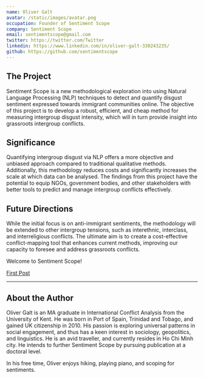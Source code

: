 ```yaml
---
name: Oliver Galt
avatar: /static/images/avatar.png
occupation: Founder of Sentiment Scope
company: Sentiment Scope
email: sentimentscope@gmail.com
twitter: https://twitter.com/Twitter
linkedin: https://www.linkedin.com/in/oliver-galt-330243235/
github: https://github.com/sentimentscope
---
```

## The Project

Sentiment Scope is a new methodological exploration into using Natural Language Processing (NLP) techniques to detect and quantify disgust sentiment expressed towards immigrant communities online. The objective of this project is to develop a robust, efficient, and cheap method for measuring intergroup disgust intensity, which will in turn provide insight into grassroots intergroup conflicts.

## Significance

Quantifying intergroup disgust via NLP offers a more objective and unbiased approach compared to traditional qualitative methods. Additionally, this methodology reduces costs and significantly increases the scale at which data can be analysed. The findings from this project have the potential to equip NGOs, government bodies, and other stakeholders with better tools to predict and manage intergroup conflicts effectively.

## Future Directions

While the initial focus is on anti-immigrant sentiments, the methodology will be extended to other intergroup tensions, such as interethnic, interclass, and interreligious conflicts. The ultimate aim is to create a cost-effective conflict-mapping tool that enhances current methods, improving our capacity to foresee and address grassroots conflicts.

Welcome to Sentiment Scope! 

[First Post](/blog/overview)

---

## About the Author

Oliver Galt is an MA graduate in International Conflict Analysis from the University of Kent. He was born in Port of Spain, Trinidad and Tobago, and gained UK citizenship in 2010. His passion is exploring universal patterns in social engagement, and thus has a keen interest in sociology, geopolitics, and linguistics. He is an avid traveller, and currently resides in Ho Chi Minh city. He intends to further Sentiment Scope by pursuing publication at a doctoral level.

In his free time, Oliver enjoys hiking, playing piano, and scoping for sentiments.